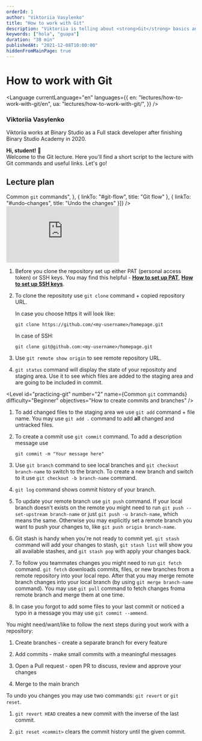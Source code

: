 ```yaml
---
orderId: 1
author: "Viktoriia Vasylenko"
title: "How to work with Git"
description: "Viktoriia is telling about <strong>Git</strong> basics and common Git commands. She also shows the whole process of working with Git: from cloning the repository to creating pull requests."
keywords: ["hola", "guapa"]
duration: "38 min"
publishedAt: "2021-12-08T10:00:00"
hiddenFromMainPage: true
---
```



<div>
  <h1>
    <strong>How to work with Git</strong>
  </h1>
</div>

<Language
  currentLanguage="en"
  languages={{
    en: "lectures/how-to-work-with-git/en",
    ua: "lectures/how-to-work-with-git/",
  }}
/>

<div>
  <div className="author">
      <Avatar name="Viktoriia Vasylenko" />
      <div className="profile">
        <h3 className="name">Viktoriia Vasylenko</h3>
        <p className="about">
          Viktoriia works at Binary Studio as a Full stack developer after finishing Binary Studio Academy in 2020.
        </p>
      </div>
    </div>
  <div className="bubble" style={{ margin: "-0.5em 1em 1em"}}>
    <strong>Hi, student!</strong> 👋<br />Welcome to the Git lecture. Here you'll find a short script to the lecture with Git commands and useful links. Let's go!
  </div>
</div>

<div id="table-of-contents" className="table-of-contents" style={{ marginTop: 2 + "em"}}>
  <h2><strong>Lecture plan</strong></h2>
  <TimelineOfContents timeline={[{
    linkTo: "#setting-up-the-repository",
    title: "Setting up the repository"
  }, {
    linkTo: "#practicing-git",
    title: "<span>Common <code>git</code> commands</span>",
  }, {
    linkTo: "#git-flow",
    title: "Git flow"
  },  {
    linkTo: "#undo-changes",
    title: "Undo the changes"
  }]} />
</div>

<VideoWrapper duration="33m 31s">
  <iframe src="https://www.youtube.com/embed/czNvX0xdFZA" frameBorder="0" allow="accelerometer; autoplay; clipboard-write; encrypted-media; gyroscope; picture-in-picture" allowFullScreen></iframe>
</VideoWrapper>

<Level id="setting-up-the-repository" number="1" name="Setting up the repository" difficulty="Beginner" objectives="How to create and clone the repo" />

1. Before you clone the repository set up either PAT (personal access token) or SSH keys.
   You may find this helpful -
   <a href="https://docs.github.com/en/authentication/keeping-your-account-and-data-secure/creating-a-personal-access-token"><strong>How to set up PAT</strong></a>,
   <a href="https://docs.github.com/en/authentication/connecting-to-github-with-ssh"><strong>How to set up SSH keys</strong></a>.

2. To clone the repositoty use `git clone` command + copied repository URL.

   In case you choose https it will look like:
   ```
   git clone https://github.com/<my-username>/homepage.git
   ```
   In case of SSH:
   ```
   git clone git@github.com:<my-username>/homepage.git
   ```

3. Use `git remote show origin` to see remote repository URL.

4. `git status` command will display the state of your repositoty and staging area.
   Use it to see which files are added to the staging area and are going to be included in commit.


<Level id="practicing-git" number="2" name={<span>Common <code>git</code> commands</span>} difficulty="Beginner" objectives="How to create commits and branches"  />

1. To add changed files to the staging area we use `git add` command + file name.
   You may use `git add .` command to add <strong>all</strong> changed and untracked files.

2. To create a commit use `git commit` command. To add a description message use
   ```
   git commit -m "Your message here"
   ```

3. Use `git branch` command to see local branches and `git checkout branch-name` to switch to the branch.
   To create a new branch and switch to it use `git checkout -b branch-name` command.

4. `git log` command shows commit history of your branch.

5. To update your remote branch use `git push` command.
   If your local branch doesn't exists on the remote you might need to run `git push --set-upstream branch-name`
   or just `git push -u branch-name`, which means the same. Otherwise you may explicitly set
   a remote branch you want to push your changes to, like `git push origin branch-name`.

6. Git stash is handy when you're not ready to commit yet. `git stash` command will add your changes
   to stash, `git stash list` will show you all available stashes, and `git stash pop` with apply
   your changes back.

7. To follow you teammates changes you might need to run `git fetch` command. `git fetch` downloads
   commits, files, or new branches from a remote repository into your local repo. After that you may
   merge remote branch changes into your local branch (by using `git merge branch-name` command).
   You may use `git pull` command to fetch changes froma  remote branch and merge them at one time.

8. In case you forgot to add some files to your last commit or noticed a typo in a message you may use `git commit --ammend`.

<Level id="git-flow" number="3" name="Git flow" difficulty="Intermediate" objectives="How to create pull requests" />

You might need/want/like to follow the next steps during yout work with a repository:

1. Create branches - create a separate branch for every feature

2. Add commits - make small commits with a meaningful messages

3. Open a Pull request - open PR to discuss, review and approve your changes

4. Merge to the main branch


<Level id="undo-changes" number="4" name="Undo the changes" difficulty="Hard" objectives="How to revert or reset commits" />

To undo you changes you may use two commands: `git revert` or `git reset`.

1. `git revert HEAD` creates a new commit with the inverse of the last commit.

2. `git reset <commit>` clears the commit history until the given commit.

